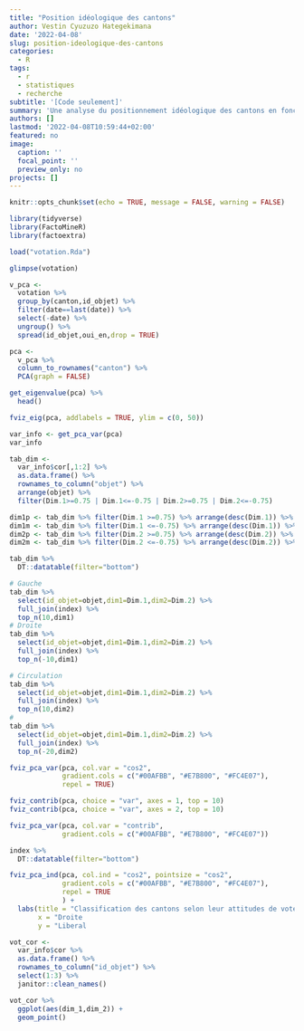 ```yaml
---
title: "Position idéologique des cantons"
author: Vestin Cyuzuzo Hategekimana
date: '2022-04-08'
slug: position-ideologique-des-cantons
categories:
  - R
tags:
  - r
  - statistiques
  - recherche
subtitle: '[Code seulement]'
summary: 'Une analyse du positionnement idéologique des cantons en fonction de leur proportion de "oui" dans les initiatives populaires depuis 1866 en utilisant une analyse en composante principale'
authors: []
lastmod: '2022-04-08T10:59:44+02:00'
featured: no
image:
  caption: ''
  focal_point: ''
  preview_only: no
projects: []
---
```


```r
knitr::opts_chunk$set(echo = TRUE, message = FALSE, warning = FALSE)
```

```r
library(tidyverse)
library(FactoMineR)
library(factoextra)
```

```r
load("votation.Rda")
```

```r
glimpse(votation)
```

```r
v_pca <-
  votation %>% 
  group_by(canton,id_objet) %>% 
  filter(date==last(date)) %>% 
  select(-date) %>% 
  ungroup() %>% 
  spread(id_objet,oui_en,drop = TRUE) 
```

```r
pca <- 
  v_pca %>%
  column_to_rownames("canton") %>% 
  PCA(graph = FALSE)
```

```r
get_eigenvalue(pca) %>% 
  head()
```

```r
fviz_eig(pca, addlabels = TRUE, ylim = c(0, 50))
```

```r
var_info <- get_pca_var(pca)
var_info
```

```r
tab_dim <- 
  var_info$cor[,1:2] %>% 
  as.data.frame() %>% 
  rownames_to_column("objet") %>% 
  arrange(objet) %>% 
  filter(Dim.1>=0.75 | Dim.1<=-0.75 | Dim.2>=0.75 | Dim.2<=-0.75)

dim1p <- tab_dim %>% filter(Dim.1 >=0.75) %>% arrange(desc(Dim.1)) %>% pull(objet)
dim1m <- tab_dim %>% filter(Dim.1 <=-0.75) %>% arrange(desc(Dim.1)) %>% pull(objet)
dim2p <- tab_dim %>% filter(Dim.2 >=0.75) %>% arrange(desc(Dim.2)) %>% pull(objet)
dim2m <- tab_dim %>% filter(Dim.2 <=-0.75) %>% arrange(desc(Dim.2)) %>% pull(objet)
```

```r
tab_dim %>%
  DT::datatable(filter="bottom")
```


```r
# Gauche
tab_dim %>% 
  select(id_objet=objet,dim1=Dim.1,dim2=Dim.2) %>% 
  full_join(index) %>% 
  top_n(10,dim1)
# Droite
tab_dim %>% 
  select(id_objet=objet,dim1=Dim.1,dim2=Dim.2) %>% 
  full_join(index) %>% 
  top_n(-10,dim1)

# Circulation
tab_dim %>% 
  select(id_objet=objet,dim1=Dim.1,dim2=Dim.2) %>% 
  full_join(index) %>% 
  top_n(10,dim2)
# 
tab_dim %>% 
  select(id_objet=objet,dim1=Dim.1,dim2=Dim.2) %>% 
  full_join(index) %>% 
  top_n(-20,dim2)
```


```r
fviz_pca_var(pca, col.var = "cos2",
             gradient.cols = c("#00AFBB", "#E7B800", "#FC4E07"),
             repel = TRUE)
```

```r
fviz_contrib(pca, choice = "var", axes = 1, top = 10)
fviz_contrib(pca, choice = "var", axes = 2, top = 10)
```


```r
fviz_pca_var(pca, col.var = "contrib",
             gradient.cols = c("#00AFBB", "#E7B800", "#FC4E07"))
```

```r
index %>% 
  DT::datatable(filter="bottom")
```

```r
fviz_pca_ind(pca, col.ind = "cos2", pointsize = "cos2",
             gradient.cols = c("#00AFBB", "#E7B800", "#FC4E07"),
             repel = TRUE 
             ) + 
  labs(title = "Classification des cantons selon leur attitudes de votes",
       x = "Droite                                                                        Gauche",
       y = "Liberal                                                                    Etat fort")
```

```r
vot_cor <- 
  var_info$cor %>% 
  as.data.frame() %>% 
  rownames_to_column("id_objet") %>% 
  select(1:3) %>% 
  janitor::clean_names() 

vot_cor %>% 
  ggplot(aes(dim_1,dim_2)) +
  geom_point()
```
